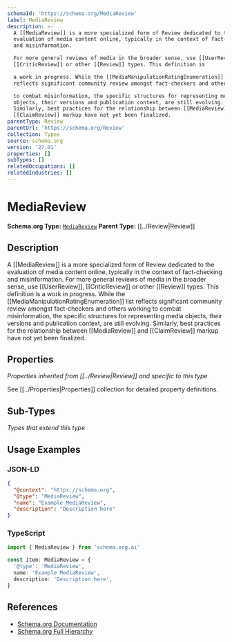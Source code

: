 ```yaml
---
schemaId: 'https://schema.org/MediaReview'
label: MediaReview
description: >-
  A [[MediaReview]] is a more specialized form of Review dedicated to the
  evaluation of media content online, typically in the context of fact-checking
  and misinformation.

  For more general reviews of media in the broader sense, use [[UserReview]],
  [[CriticReview]] or other [[Review]] types. This definition is

  a work in progress. While the [[MediaManipulationRatingEnumeration]] list
  reflects significant community review amongst fact-checkers and others working

  to combat misinformation, the specific structures for representing media
  objects, their versions and publication context, are still evolving.
  Similarly, best practices for the relationship between [[MediaReview]] and
  [[ClaimReview]] markup have not yet been finalized.
parentType: Review
parentUrl: 'https://schema.org/Review'
collection: Types
source: schema.org
version: '27.01'
properties: []
subTypes: []
relatedOccupations: []
relatedIndustries: []
---
```

# MediaReview

**Schema.org Type:** [`MediaReview`](https://schema.org/MediaReview)
**Parent Type:** [[../Review|Review]]

## Description

A [[MediaReview]] is a more specialized form of Review dedicated to the evaluation of media content online, typically in the context of fact-checking and misinformation.
For more general reviews of media in the broader sense, use [[UserReview]], [[CriticReview]] or other [[Review]] types. This definition is
a work in progress. While the [[MediaManipulationRatingEnumeration]] list reflects significant community review amongst fact-checkers and others working
to combat misinformation, the specific structures for representing media objects, their versions and publication context, are still evolving. Similarly, best practices for the relationship between [[MediaReview]] and [[ClaimReview]] markup have not yet been finalized.

## Properties

*Properties inherited from [[../Review|Review]] and specific to this type*

See [[../Properties|Properties]] collection for detailed property definitions.

## Sub-Types

*Types that extend this type*

## Usage Examples

### JSON-LD

```json
{
  "@context": "https://schema.org",
  "@type": "MediaReview",
  "name": "Example MediaReview",
  "description": "Description here"
}
```

### TypeScript

```typescript
import { MediaReview } from 'schema.org.ai'

const item: MediaReview = {
  '@type': 'MediaReview',
  name: 'Example MediaReview',
  description: 'Description here',
}
```

## References

- [Schema.org Documentation](https://schema.org/MediaReview)
- [Schema.org Full Hierarchy](https://schema.org/docs/full.html)
